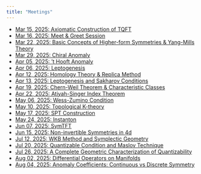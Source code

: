 ```yaml
---
title: "Meetings"
---
```


- [Mar 15, 2025: Axiomatic Construction of TQFT](mar-15-2025.qmd)  
- [Mar 16, 2025: Meet & Greet Session](mar-16-2025.qmd)  
- [Mar 22, 2025: Basic Concepts of Higher-form Symmetries & Yang-Mills Theory](mar-22-2025.qmd)  
- [Mar 29, 2025: Chiral Anomaly](mar-29-2025.qmd)  
- [Apr 05, 2025: 't Hooft Anomaly](apr-05-2025.qmd)  
- [Apr 06, 2025: Leptogenesis](apr-06-2025.qmd)  
- [Apr 12, 2025: Homology Theory & Replica Method](apr-12-2025.qmd)   
- [Apr 13, 2025: Leptogenesis and Sakharov Conditions](apr-13-2025.qmd)  
- [Apr 19, 2025: Chern-Weil Theorem & Characteristic Classes](apr-19-2025.qmd) 
- [Apr 22, 2025: Atiyah-Singer Index Theorem](apr-22-2025.qmd)  
- [May 06, 2025: Wess-Zumino Condition ](may-06-2025.qmd)  
- [May 10, 2025: Topological K-theory](may-10-2025.qmd)  
- [May 17, 2025: SPT Construction](may-17-2025.qmd)  
- [May 24, 2025: Instanton](may-24-2025.qmd)  
- [Jun 07, 2025: SymTFT](jun-07-2025.qmd)  
- [Jun 15, 2025: Non-invertible Symmetries in 4d](jun-15-2025.qmd)  
- [Jul 12, 2025: WKB Method and Symplectic Geometry](jul-12-2025.qmd)  
- [Jul 20, 2025: Quantizable Condition and Maslov Technique](jul-20-2025.qmd)
- [Jul 26, 2025: A Complete Geometric Characterization of Quantizability](jul-26-2025.qmd)
- [Aug 02, 2025: Differential Operators on Manifolds](aug-02-2025.qmd)
- [Aug 04, 2025: Anomaly Coefficients: Continuous vs Discrete Symmetry](aug-04-2025.qmd)
